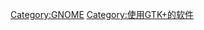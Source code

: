{{Cat main|GNOME}}
{{Cat main|GNOME应用程序列表‎}}

[[Category:GNOME|Category:GNOME]]
[[Category:使用GTK+的软件|Category:使用GTK+的软件]]